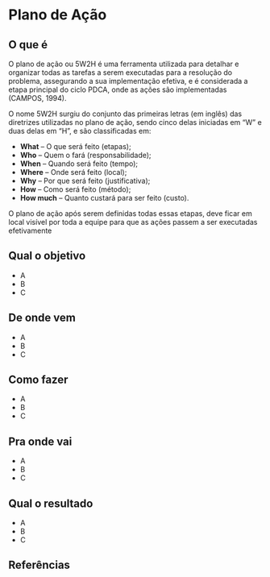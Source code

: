 # Plano de Ação

## O que é {.unnumbered}

O plano de ação ou 5W2H é uma ferramenta utilizada para detalhar e organizar todas as tarefas a serem executadas para a resolução do problema, assegurando a sua implementação efetiva, e é considerada a etapa principal do ciclo PDCA, onde as ações são implementadas (CAMPOS, 1994). 

O nome 5W2H surgiu do conjunto das primeiras letras (em inglês) das diretrizes utilizadas no plano de ação, sendo cinco delas iniciadas em “W” e duas delas em “H”, e são classificadas em: 

- **What** – O que será feito (etapas);
- **Who** – Quem o fará (responsabilidade);
- **When** – Quando será feito (tempo);
- **Where** – Onde será feito (local);
- **Why** – Por que será feito (justificativa);
- **How** – Como será feito (método);
- **How much** – Quanto custará para ser feito (custo).

O plano de ação após serem definidas todas essas etapas, deve ficar em local visível por toda a equipe para que as ações passem a ser executadas efetivamente

## Qual o objetivo {.unnumbered}

- A
- B
- C

## De onde vem {.unnumbered}

- A
- B
- C

## Como fazer {.unnumbered}

- A
- B
- C

## Pra onde vai {.unnumbered}

- A
- B
- C

## Qual o resultado {.unnumbered}

- A
- B
- C

## Referências {.unnumbered}
